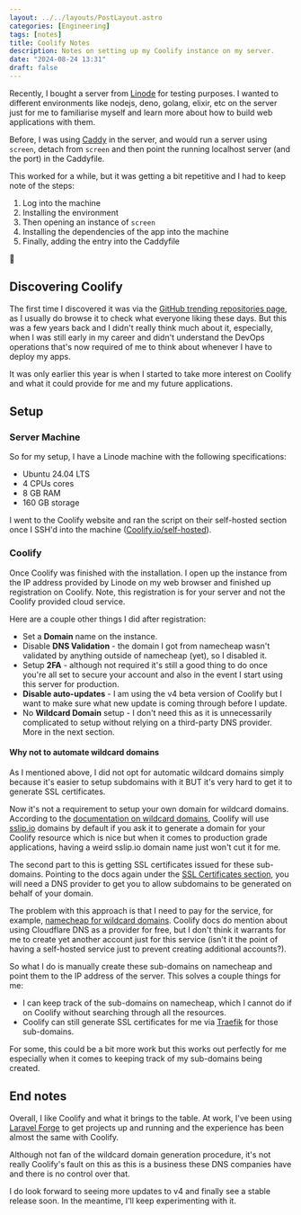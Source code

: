 ```yaml
---
layout: ../../layouts/PostLayout.astro
categories: [Engineering]
tags: [notes]
title: Coolify Notes
description: Notes on setting up my Coolify instance on my server.
date: "2024-08-24 13:31"
draft: false
---
```


Recently, I bought a server from [Linode][5] for testing purposes. I wanted to different
environments like nodejs, deno, golang, elixir, etc on the server just for me to familiarise myself
and learn more about how to build web applications with them.

Before, I was using [Caddy][6] in the server, and would run a server using `screen`, detach from
`screen` and then point the running localhost server (and the port) in the Caddyfile.

This worked for a while, but it was getting a bit repetitive and I had to keep note of the steps:

1. Log into the machine
2. Installing the environment
3. Then opening an instance of `screen`
4. Installing the dependencies of the app into the machine
5. Finally, adding the entry into the Caddyfile

😬

## Discovering Coolify

The first time I discovered it was via the [GitHub trending repositories page][10], as I usually do
browse it to check what everyone liking these days. But this was a few years back and I didn't
really think much about it, especially, when I was still early in my career and didn't understand
the DevOps operations that's now required of me to think about whenever I have to deploy my apps.

It was only earlier this year is when I started to take more interest on Coolify and what it could
provide for me and my future applications.

## Setup

### Server Machine

So for my setup, I have a Linode machine with the following specifications:

- Ubuntu 24.04 LTS
- 4 CPUs cores
- 8 GB RAM
- 160 GB storage

I went to the Coolify website and ran the script on their self-hosted section once I SSH'd into the
machine ([Coolify.io/self-hosted][1]).

### Coolify

Once Coolify was finished with the installation. I open up the instance from the IP address provided
by Linode on my web browser and finished up registration on Coolify. Note, this registration is for
your server and not the Coolify provided cloud service.

Here are a couple other things I did after registration:

- Set a **Domain** name on the instance.
- Disable **DNS Validation** - the domain I got from namecheap wasn't validated by anything outside
  of namecheap (yet), so I disabled it.
- Setup **2FA** - although not required it's still a good thing to do once you're all set to secure
  your account and also in the event I start using this server for production.
- **Disable auto-updates** - I am using the v4 beta version of Coolify but I want to make sure what
  new update is coming through before I update.
- No **Wildcard Domain** setup - I don't need this as it is unnecessarily complicated to setup
  without relying on a third-party DNS provider. More in the next section.

#### Why not to automate wildcard domains

As I mentioned above, I did not opt for automatic wildcard domains simply because it's easier to
setup subdomains with it BUT it's very hard to get it to generate SSL certificates.

Now it's not a requirement to setup your own domain for wildcard domains. According to the
[documentation on wildcard domains][2], Coolify will use [sslip.io][8] domains by default if you ask
it to generate a domain for your Coolify resource which is nice but when it comes to production
grade applications, having a weird sslip.io domain name just won't cut it for me.

The second part to this is getting SSL certificates issued for these sub-domains. Pointing to the
docs again under the [SSL Certificates section][3], you will need a DNS provider to get you to allow
subdomains to be generated on behalf of your domain.

The problem with this approach is that I need to pay for the service, for example,
[namecheap for wildcard domains][4]. Coolify docs do mention about using Cloudflare DNS as a
provider for free, but I don't think it warrants for me to create yet another account just for this
service (isn't it the point of having a self-hosted service just to prevent creating additional
accounts?).

So what I do is manually create these sub-domains on namecheap and point them to the IP address of
the server. This solves a couple things for me:

- I can keep track of the sub-domains on namecheap, which I cannot do if on Coolify without
  searching through all the resources.
- Coolify can still generate SSL certificates for me via [Traefik][7] for those sub-domains.

For some, this could be a bit more work but this works out perfectly for me especially when it comes
to keeping track of my sub-domains being created.

## End notes

Overall, I like Coolify and what it brings to the table. At work, I've been using [Laravel Forge][9]
to get projects up and running and the experience has been almost the same with Coolify.

Although not fan of the wildcard domain generation procedure, it's not really Coolify's fault on
this as this is a business these DNS companies have and there is no control over that.

I do look forward to seeing more updates to v4 and finally see a stable release soon. In the
meantime, I'll keep experimenting with it.

[1]: https://coolify.io/self-hosted
[2]: https://coolify.io/docs/knowledge-base/server/introduction#wildcard-domain
[3]: https://coolify.io/docs/knowledge-base/traefik/wildcard-certificates
[4]: https://www.namecheap.com/security/ssl-certificates/wildcard/
[5]: https://linode.com
[6]: https://caddyserver.com
[7]: https://doc.traefik.io/traefik/
[8]: https://sslip.io
[9]: https://forge.laravel.com
[10]: https://github.com/trending/php?since=daily
